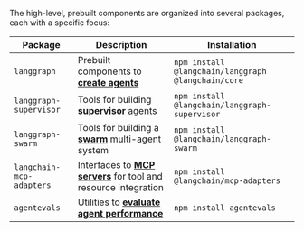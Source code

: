 The high-level, prebuilt components are organized into several packages, each with a specific focus:

| Package                  | Description                                                                 | Installation                                       |
| ------------------------ | --------------------------------------------------------------------------- | -------------------------------------------------- |
| `langgraph`              | Prebuilt components to [**create agents**](/oss/quickstart)                     | `npm install @langchain/langgraph @langchain/core` |
| `langgraph-supervisor`   | Tools for building [**supervisor**](/oss/multi-agent#supervisor) agents     | `npm install @langchain/langgraph-supervisor`      |
| `langgraph-swarm`        | Tools for building a [**swarm**](/oss/multi-agent#swarm) multi-agent system | `npm install @langchain/langgraph-swarm`           |
| `langchain-mcp-adapters` | Interfaces to [**MCP servers**](/oss/mcp) for tool and resource integration | `npm install @langchain/mcp-adapters`              |
| `agentevals`             | Utilities to [**evaluate agent performance**](/oss/evals)                   | `npm install agentevals`                           |
